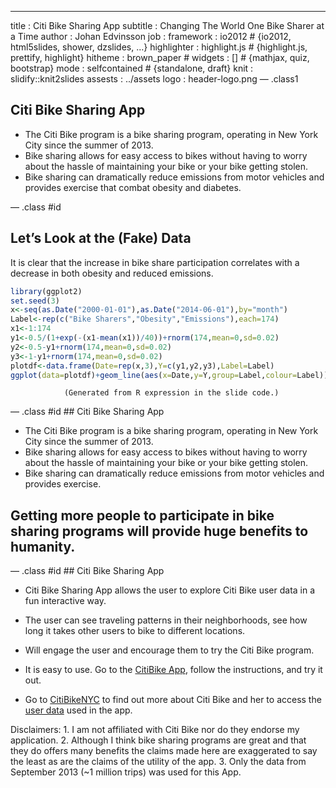 ---
title       : Citi Bike Sharing App
subtitle    : Changing The World One Bike Sharer at a Time
author      : Johan Edvinsson
job         : 
framework   : io2012        # {io2012, html5slides, shower, dzslides, ...}
highlighter : highlight.js  # {highlight.js, prettify, highlight}
hitheme     : brown_paper      # 
widgets     : []            # {mathjax, quiz, bootstrap}
mode        : selfcontained # {standalone, draft}
knit        : slidify::knit2slides
assests : ../assets
logo    : header-logo.png
--- .class1 

## Citi Bike Sharing App

* The Citi Bike program is a bike sharing program, operating in New York City since the summer of 2013. 
* Bike sharing allows for easy access to bikes without having to worry about the hassle of maintaining your bike or your bike getting stolen.
* Bike sharing can dramatically reduce emissions from motor vehicles and provides exercise that combat obesity and diabetes.
 

--- .class #id 

## Let's Look at the (Fake) Data

It is clear that the increase in bike share participation correlates with a decrease in both obesity and reduced emissions.

```r
library(ggplot2)
set.seed(3)
x<-seq(as.Date("2000-01-01"),as.Date("2014-06-01"),by="month")
Label<-rep(c("Bike Sharers","Obesity","Emissions"),each=174)
x1<-1:174
y1<-0.5/(1+exp(-(x1-mean(x1))/40))+rnorm(174,mean=0,sd=0.02)
y2<-0.5-y1+rnorm(174,mean=0,sd=0.02)
y3<-1-y1+rnorm(174,mean=0,sd=0.02)
plotdf<-data.frame(Date=rep(x,3),Y=c(y1,y2,y3),Label=Label)
ggplot(data=plotdf)+geom_line(aes(x=Date,y=Y,group=Label,colour=Label))+ylab("Fraction of Population/ Normalized Emissions")+theme(axis.title=element_text(face="bold",size="12")) 
```
                (Generated from R expression in the slide code.)

--- .class #id 
## Citi Bike Sharing App
  
  
* The Citi Bike program is a bike sharing program, operating in New York City since the summer of 2013. 
* Bike sharing allows for easy access to bikes without having to worry about the hassle of maintaining your bike or your bike getting stolen.
* Bike sharing can dramatically reduce emissions from motor vehicles and provides exercise. 
   
   
## Getting more people to participate in bike sharing programs will provide huge benefits to humanity.

--- .class #id 
## Citi Bike Sharing App

* Citi Bike Sharing App allows the user to explore Citi Bike user data in a fun interactive way.
* The user can see traveling patterns in their neighborhoods, see how long it takes other users to bike to different locations.
* Will engage the user and encourage them to try the Citi Bike program.
* It is easy to use. Go to the [CitiBike App](https://johanmedvinsson.shinyapps.io/CitiBike/), follow the instructions, and try it out.

* Go to [CitiBikeNYC](http://www.citibikenyc.com/) to find out more about Citi Bike and her to access the [user data](http://www.citibikenyc.com/system-data) used in the app.

Disclaimers: 1. I am not affiliated with Citi Bike nor do they endorse my application. 2. Although I think bike sharing programs are great and that they do offers many benefits the claims made here are exaggerated to say the least as are the claims of the utility of the app. 3. Only the data from September 2013 (~1 million trips) was used for this App.
        



